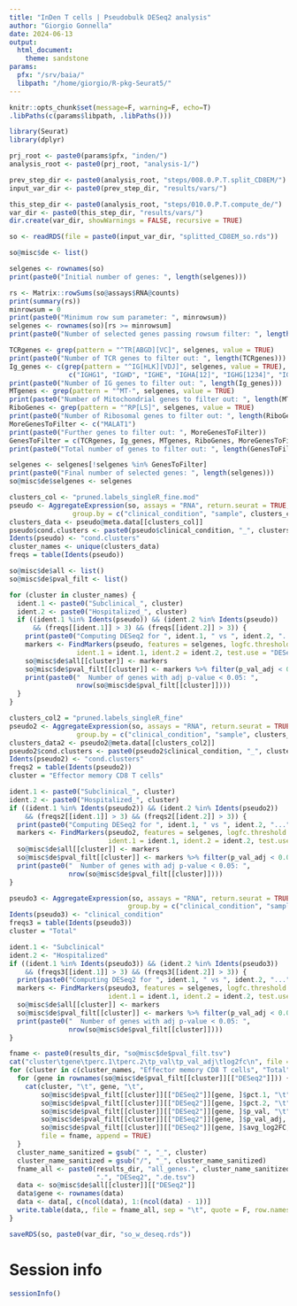 ```yaml
---
title: "InDen T cells | Pseudobulk DESeq2 analysis"
author: "Giorgio Gonnella"
date: 2024-06-13
output:
  html_document:
    theme: sandstone
params:
  pfx: "/srv/baia/"
  libpath: "/home/giorgio/R-pkg-Seurat5/"
---
```


```r
knitr::opts_chunk$set(message=F, warning=F, echo=T)
.libPaths(c(params$libpath, .libPaths()))

library(Seurat)
library(dplyr)

prj_root <- paste0(params$pfx, "inden/")
analysis_root <- paste0(prj_root, "analysis-1/")

prev_step_dir <- paste0(analysis_root, "steps/008.0.P.T.split_CD8EM/")
input_var_dir <- paste0(prev_step_dir, "results/vars/")

this_step_dir <- paste0(analysis_root, "steps/010.0.P.T.compute_de/")
var_dir <- paste0(this_step_dir, "results/vars/")
dir.create(var_dir, showWarnings = FALSE, recursive = TRUE)
```

```r
so <- readRDS(file = paste0(input_var_dir, "splitted_CD8EM_so.rds"))
```

```r
so@misc$de <- list()
```

```r
selgenes <- rownames(so)
print(paste0("Initial number of genes: ", length(selgenes)))

rs <- Matrix::rowSums(so@assays$RNA@counts)
print(summary(rs))
minrowsum = 0
print(paste0("Minimum row sum parameter: ", minrowsum))
selgenes <- rownames(so)[rs >= minrowsum]
print(paste0("Number of selected genes passing rowsum filter: ", length(selgenes)))

TCRgenes <- grep(pattern = "^TR[ABGD][VC]", selgenes, value = TRUE)
print(paste0("Number of TCR genes to filter out: ", length(TCRgenes)))
Ig_genes <- c(grep(pattern = "^IG[HLK][VDJ]", selgenes, value = TRUE),
               c("IGHG1", "IGHD", "IGHE", "IGHA[12]", "IGHG[1234]", "IGKC", "IGLC[1234567]", "AC233755.1"))
print(paste0("Number of IG genes to filter out: ", length(Ig_genes)))
MTgenes <- grep(pattern = "^MT-", selgenes, value = TRUE)
print(paste0("Number of Mitochondrial genes to filter out: ", length(MTgenes)))
RiboGenes <- grep(pattern = "^RP[LS]", selgenes, value = TRUE)
print(paste0("Number of Ribosomal genes to filter out: ", length(RiboGenes)))
MoreGenesToFilter <- c("MALAT1")
print(paste0("Further genes to filter out: ", MoreGenesToFilter))
GenesToFilter = c(TCRgenes, Ig_genes, MTgenes, RiboGenes, MoreGenesToFilter)
print(paste0("Total number of genes to filter out: ", length(GenesToFilter)))

selgenes <- selgenes[!selgenes %in% GenesToFilter]
print(paste0("Final number of selected genes: ", length(selgenes)))
so@misc$de$selgenes <- selgenes
```

```r
clusters_col <- "pruned.labels_singleR_fine.mod"
pseudo <- AggregateExpression(so, assays = "RNA", return.seurat = TRUE,
                group.by = c("clinical_condition", "sample", clusters_col))
clusters_data <- pseudo@meta.data[[clusters_col]]
pseudo$cond.clusters <- paste0(pseudo$clinical_condition, "_", clusters_data)
Idents(pseudo) <- "cond.clusters"
cluster_names <- unique(clusters_data)
freqs = table(Idents(pseudo))
```

```r
so@misc$de$all <- list()
so@misc$de$pval_filt <- list()

for (cluster in cluster_names) {
  ident.1 <- paste0("Subclinical_", cluster)
  ident.2 <- paste0("Hospitalized_", cluster)
  if ((ident.1 %in% Idents(pseudo)) && (ident.2 %in% Idents(pseudo))
      && (freqs[[ident.1]] > 3) && (freqs[[ident.2]] > 3)) {
    print(paste0("Computing DESeq2 for ", ident.1, " vs ", ident.2, "..."))
    markers <- FindMarkers(pseudo, features = selgenes, logfc.threshold = 0.1,
                 ident.1 = ident.1, ident.2 = ident.2, test.use = "DESeq2")
    so@misc$de$all[[cluster]] <- markers
    so@misc$de$pval_filt[[cluster]] <- markers %>% filter(p_val_adj < 0.05)
    print(paste0("  Number of genes with adj p-value < 0.05: ",
                 nrow(so@misc$de$pval_filt[[cluster]])))
  }
}
```

```r
clusters_col2 = "pruned.labels_singleR_fine"
pseudo2 <- AggregateExpression(so, assays = "RNA", return.seurat = TRUE,
                 group.by = c("clinical_condition", "sample", clusters_col2))
clusters_data2 <- pseudo2@meta.data[[clusters_col2]]
pseudo2$cond.clusters <- paste0(pseudo2$clinical_condition, "_", clusters_data2)
Idents(pseudo2) <- "cond.clusters"
freqs2 = table(Idents(pseudo2))
cluster = "Effector memory CD8 T cells"
```

```r
ident.1 <- paste0("Subclinical_", cluster)
ident.2 <- paste0("Hospitalized_", cluster)
if ((ident.1 %in% Idents(pseudo2)) && (ident.2 %in% Idents(pseudo2))
    && (freqs2[[ident.1]] > 3) && (freqs2[[ident.2]] > 3)) {
  print(paste0("Computing DESeq2 for ", ident.1, " vs ", ident.2, "..."))
  markers <- FindMarkers(pseudo2, features = selgenes, logfc.threshold = 0.1,
                         ident.1 = ident.1, ident.2 = ident.2, test.use = "DESeq2")
  so@misc$de$all[[cluster]] <- markers
  so@misc$de$pval_filt[[cluster]] <- markers %>% filter(p_val_adj < 0.05)
  print(paste0("  Number of genes with adj p-value < 0.05: ",
               nrow(so@misc$de$pval_filt[[cluster]])))
}
```

```r
pseudo3 <- AggregateExpression(so, assays = "RNA", return.seurat = TRUE,
                              group.by = c("clinical_condition", "sample"))
Idents(pseudo3) <- "clinical_condition"
freqs3 = table(Idents(pseudo3))
cluster = "Total"
```

```r
ident.1 <- "Subclinical"
ident.2 <- "Hospitalized"
if ((ident.1 %in% Idents(pseudo3)) && (ident.2 %in% Idents(pseudo3))
    && (freqs3[[ident.1]] > 3) && (freqs3[[ident.2]] > 3)) {
  print(paste0("Computing DESeq2 for ", ident.1, " vs ", ident.2, "..."))
  markers <- FindMarkers(pseudo3, features = selgenes, logfc.threshold = 0.1,
                         ident.1 = ident.1, ident.2 = ident.2, test.use = "DESeq2")
  so@misc$de$all[[cluster]] <- markers
  so@misc$de$pval_filt[[cluster]] <- markers %>% filter(p_val_adj < 0.05)
  print(paste0("  Number of genes with adj p-value < 0.05: ",
               nrow(so@misc$de$pval_filt[[cluster]])))
}
```

```r
fname <- paste0(results_dir, "so@misc$de$pval_filt.tsv")
cat("cluster\tgene\tperc.1\tperc.2\tp_val\tp_val_adj\tlog2fc\n", file = fname)
for (cluster in c(cluster_names, "Effector memory CD8 T cells", "Total")) {
  for (gene in rownames(so@misc$de$pval_filt[[cluster]][["DESeq2"]])) {
    cat(cluster, "\t", gene, "\t",
        so@misc$de$pval_filt[[cluster]][["DESeq2"]][gene, ]$pct.1, "\t",
        so@misc$de$pval_filt[[cluster]][["DESeq2"]][gene, ]$pct.2, "\t",
        so@misc$de$pval_filt[[cluster]][["DESeq2"]][gene, ]$p_val, "\t",
        so@misc$de$pval_filt[[cluster]][["DESeq2"]][gene, ]$p_val_adj, "\t",
        so@misc$de$pval_filt[[cluster]][["DESeq2"]][gene, ]$avg_log2FC, "\n",
        file = fname, append = TRUE)
  }
  cluster_name_sanitized = gsub(" ", "_", cluster)
  cluster_name_sanitized = gsub("/", "_", cluster_name_sanitized)
  fname_all <- paste0(results_dir, "all_genes.", cluster_name_sanitized,
                      ".", "DESeq2", ".de.tsv")
  data <- so@misc$de$all[[cluster]][["DESeq2"]]
  data$gene <- rownames(data)
  data <- data[, c(ncol(data), 1:(ncol(data) - 1))]
  write.table(data,, file = fname_all, sep = "\t", quote = F, row.names = F)
}
```

```r
saveRDS(so, paste0(var_dir, "so_w_deseq.rds"))
```

# Session info

```r
sessionInfo()
```

